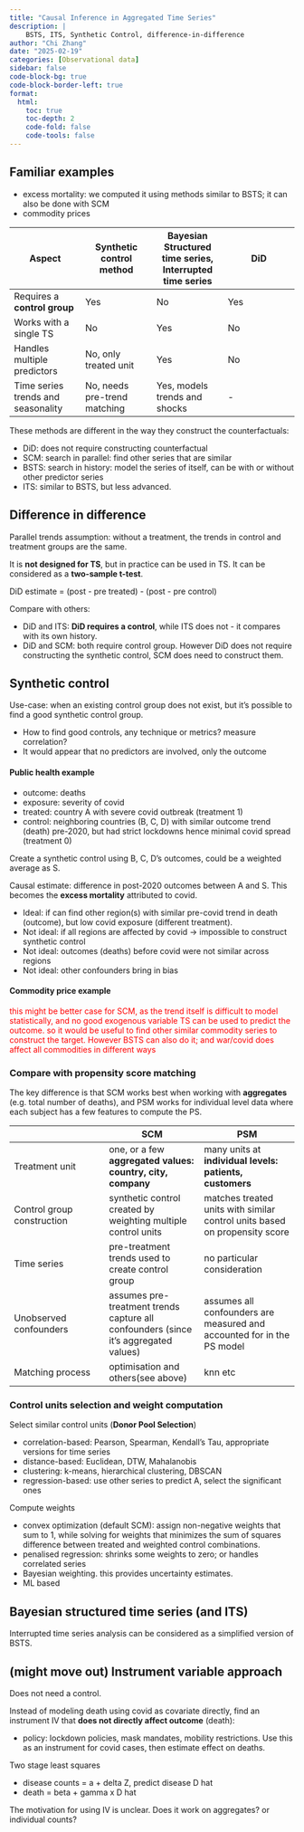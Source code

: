 ```yaml
---
title: "Causal Inference in Aggregated Time Series"
description: |
    BSTS, ITS, Synthetic Control, difference-in-difference 
author: "Chi Zhang"
date: "2025-02-19"
categories: [Observational data]
sidebar: false
code-block-bg: true
code-block-border-left: true
format: 
  html:
    toc: true
    toc-depth: 2
    code-fold: false
    code-tools: false
---
```



:::{.callout-note}
## Familiar examples

* excess mortality: we computed it using methods similar to BSTS; it can also be done with SCM
* commodity prices

:::


|Aspect |Synthetic control method |Bayesian Structured time series, Interrupted time series|DiD|
|--|--|--|--|
|Requires a **control group** |Yes |No |Yes|
|Works with a single TS |No |Yes |No|
|Handles multiple predictors |No, only treated unit |Yes |No|
|Time series trends and seasonality |No, needs pre-trend matching |Yes, models trends and shocks |-|


These methods are different in the way they construct the counterfactuals:

* DiD: does not require constructing counterfactual
* SCM: search in parallel: find other series that are similar
* BSTS: search in history: model the series of itself, can be with or without other predictor series
* ITS: similar to BSTS, but less advanced.


## Difference in difference

Parallel trends assumption: without a treatment, the trends in control and treatment groups are the same.  

It is **not designed for TS**, but in practice can be used in TS. It can be considered as a **two-sample t-test**. 


DiD estimate = (post - pre treated) - (post - pre control)


Compare with others:

* DiD and ITS: **DiD requires a control**, while ITS does not - it compares with its own history.
* DiD and SCM: both require control group. However DiD does not require constructing the synthetic control, SCM does need to construct them. 




## Synthetic control 

Use-case: when an existing control group does not exist, but it's possible to find a good synthetic control group. 


:::{.callout-note}

* How to find good controls, any technique or metrics? measure correlation? 
* It would appear that no predictors are involved, only the outcome

:::


#### Public health example

* outcome: deaths
* exposure: severity of covid
* treated: country A with severe covid outbreak (treatment 1)
* control: neighboring countries (B, C, D) with similar outcome trend (death) pre-2020, but had strict lockdowns hence minimal covid spread (treatment 0)

Create a synthetic control using B, C, D's outcomes, could be a weighted average as S.

Causal estimate: difference in post-2020 outcomes between A and S. This becomes the **excess mortality** attributed to covid.

* Ideal: if can find other region(s) with similar pre-covid trend in death (outcome), but low covid exposure (different treatment).
* Not ideal: if all regions are affected by covid -> impossible to construct synthetic control
* Not ideal: outcomes (deaths) before covid were not similar across regions
* Not ideal: other confounders bring in bias


#### Commodity price example 

<span style = 'color:red'>this might be better case for SCM, as the trend itself is difficult to model statistically, and no good exogenous variable TS can be used to predict the outcome. so it would be useful to find other similar commodity series to construct the target. However BSTS can also do it; and war/covid does affect all commodities in different ways</span>


### Compare with propensity score matching 

The key difference is that SCM works best when working with **aggregates** (e.g. total number of deaths), and PSM works for individual level data where each subject has a few features to compute the PS.

| | SCM|PSM |
|--|--|--|
|Treatment unit |one, or a few **aggregated values: country, city, company** |many units at **individual levels: patients, customers** |
|Control group construction |synthetic control created by weighting multiple control units |matches treated units with similar control units based on propensity score |
|Time series |pre-treatment trends used to create control group |no particular consideration |
|Unobserved confounders |assumes pre-treatment trends capture all confounders (since it's aggregated values) |assumes all confounders are measured and accounted for in the PS model |
|Matching process |optimisation and others(see above) |knn etc |





### Control units selection and weight computation


Select similar control units (**Donor Pool Selection**)

* correlation-based: Pearson, Spearman, Kendall's Tau, appropriate versions for time series
* distance-based: Euclidean, DTW, Mahalanobis
* clustering: k-means, hierarchical clustering, DBSCAN
* regression-based: use other series to predict A, select the significant ones 

Compute weights

* convex optimization (default SCM): assign non-negative weights that sum to 1, while solving for weights that minimizes the sum of squares difference between treated and weighted control combinations.
* penalised regression: shrinks some weights to zero; or handles correlated series
* Bayesian weighting. this provides uncertainty estimates.
* ML based







## Bayesian structured time series (and ITS)

Interrupted time series analysis can be considered as a simplified version of BSTS.




## (might move out) Instrument variable approach

Does not need a control.

Instead of modeling death using covid as covariate directly, find an instrument IV that **does not directly affect outcome** (death): 

* policy: lockdown policies, mask mandates, mobility restrictions. Use this as an instrument for covid cases, then estimate effect on deaths.

Two stage least squares

* disease counts = a + delta Z, predict disease D hat
* death = beta + gamma x D hat


:::{.callout-note}

The motivation for using IV is unclear. Does it work on aggregates? or individual counts?

:::














